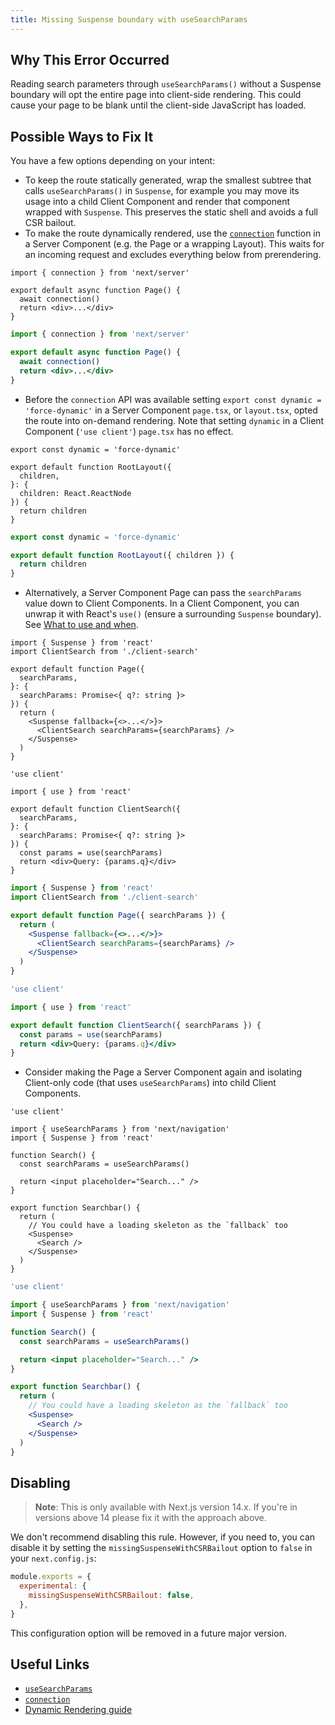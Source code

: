 ```yaml
---
title: Missing Suspense boundary with useSearchParams
---
```


## Why This Error Occurred

Reading search parameters through `useSearchParams()` without a Suspense boundary will opt the entire page into client-side rendering. This could cause your page to be blank until the client-side JavaScript has loaded.

## Possible Ways to Fix It

You have a few options depending on your intent:

- To keep the route statically generated, wrap the smallest subtree that calls `useSearchParams()` in `Suspense`, for example you may move its usage into a child Client Component and render that component wrapped with `Suspense`. This preserves the static shell and avoids a full CSR bailout.
- To make the route dynamically rendered, use the [`connection`](/docs/app/api-reference/functions/connection) function in a Server Component (e.g. the Page or a wrapping Layout). This waits for an incoming request and excludes everything below from prerendering.

```tsx filename="app/page.tsx" switcher
import { connection } from 'next/server'

export default async function Page() {
  await connection()
  return <div>...</div>
}
```

```jsx filename="app/page.js" switcher
import { connection } from 'next/server'

export default async function Page() {
  await connection()
  return <div>...</div>
}
```

- Before the `connection` API was available setting `export const dynamic = 'force-dynamic'` in a Server Component `page.tsx`, or `layout.tsx`, opted the route into on-demand rendering. Note that setting `dynamic` in a Client Component (`'use client'`) `page.tsx` has no effect.

```tsx filename="app/layout.tsx" switcher
export const dynamic = 'force-dynamic'

export default function RootLayout({
  children,
}: {
  children: React.ReactNode
}) {
  return children
}
```

```jsx filename="app/layout.js" switcher
export const dynamic = 'force-dynamic'

export default function RootLayout({ children }) {
  return children
}
```

- Alternatively, a Server Component Page can pass the `searchParams` value down to Client Components. In a Client Component, you can unwrap it with React's `use()` (ensure a surrounding `Suspense` boundary). See [What to use and when](/docs/app/getting-started/layouts-and-pages#what-to-use-and-when).

```tsx filename="app/page.tsx" switcher
import { Suspense } from 'react'
import ClientSearch from './client-search'

export default function Page({
  searchParams,
}: {
  searchParams: Promise<{ q?: string }>
}) {
  return (
    <Suspense fallback={<>...</>}>
      <ClientSearch searchParams={searchParams} />
    </Suspense>
  )
}
```

```tsx filename="app/client-search.tsx" switcher
'use client'

import { use } from 'react'

export default function ClientSearch({
  searchParams,
}: {
  searchParams: Promise<{ q?: string }>
}) {
  const params = use(searchParams)
  return <div>Query: {params.q}</div>
}
```

```jsx filename="app/page.js" switcher
import { Suspense } from 'react'
import ClientSearch from './client-search'

export default function Page({ searchParams }) {
  return (
    <Suspense fallback={<>...</>}>
      <ClientSearch searchParams={searchParams} />
    </Suspense>
  )
}
```

```jsx filename="app/client-search.js" switcher
'use client'

import { use } from 'react'

export default function ClientSearch({ searchParams }) {
  const params = use(searchParams)
  return <div>Query: {params.q}</div>
}
```

- Consider making the Page a Server Component again and isolating Client-only code (that uses `useSearchParams`) into child Client Components.

```tsx filename="app/search.tsx" switcher
'use client'

import { useSearchParams } from 'next/navigation'
import { Suspense } from 'react'

function Search() {
  const searchParams = useSearchParams()

  return <input placeholder="Search..." />
}

export function Searchbar() {
  return (
    // You could have a loading skeleton as the `fallback` too
    <Suspense>
      <Search />
    </Suspense>
  )
}
```

```jsx filename="app/search.js" switcher
'use client'

import { useSearchParams } from 'next/navigation'
import { Suspense } from 'react'

function Search() {
  const searchParams = useSearchParams()

  return <input placeholder="Search..." />
}

export function Searchbar() {
  return (
    // You could have a loading skeleton as the `fallback` too
    <Suspense>
      <Search />
    </Suspense>
  )
}
```

## Disabling

> **Note**: This is only available with Next.js version 14.x. If you're in versions above 14 please fix it with the approach above.

We don't recommend disabling this rule. However, if you need to, you can disable it by setting the `missingSuspenseWithCSRBailout` option to `false` in your `next.config.js`:

```js filename="next.config.js"
module.exports = {
  experimental: {
    missingSuspenseWithCSRBailout: false,
  },
}
```

This configuration option will be removed in a future major version.

## Useful Links

- [`useSearchParams`](/docs/app/api-reference/functions/use-search-params)
- [`connection`](/docs/app/api-reference/functions/connection)
- [Dynamic Rendering guide](/docs/app/guides/caching#dynamic-rendering)
